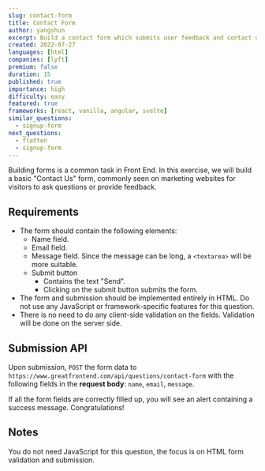 ```yaml
---
slug: contact-form
title: Contact Form
author: yangshun
excerpt: Build a contact form which submits user feedback and contact details to a back end API
created: 2022-07-27
languages: [html]
companies: [lyft]
premium: false
duration: 15
published: true
importance: high
difficulty: easy
featured: true
frameworks: [react, vanilla, angular, svelte]
similar_questions:
  - signup-form
next_questions:
  - flatten
  - signup-form
---
```


Building forms is a common task in Front End. In this exercise, we will build a basic "Contact Us" form, commonly seen on marketing websites for visitors to ask questions or provide feedback.

## Requirements

- The form should contain the following elements:
  - Name field.
  - Email field.
  - Message field. Since the message can be long, a `<textarea>` will be more suitable.
  - Submit button
    - Contains the text "Send".
    - Clicking on the submit button submits the form.
- The form and submission should be implemented entirely in HTML. Do not use any JavaScript or framework-specific features for this question.
- There is no need to do any client-side validation on the fields. Validation will be done on the server side.

## Submission API

Upon submission, `POST` the form data to `https://www.greatfrontend.com/api/questions/contact-form` with the following fields in the **request body**: `name`, `email`, `message`.

If all the form fields are correctly filled up, you will see an alert containing a success message. Congratulations!

## Notes

You do not need JavaScript for this question, the focus is on HTML form validation and submission.

